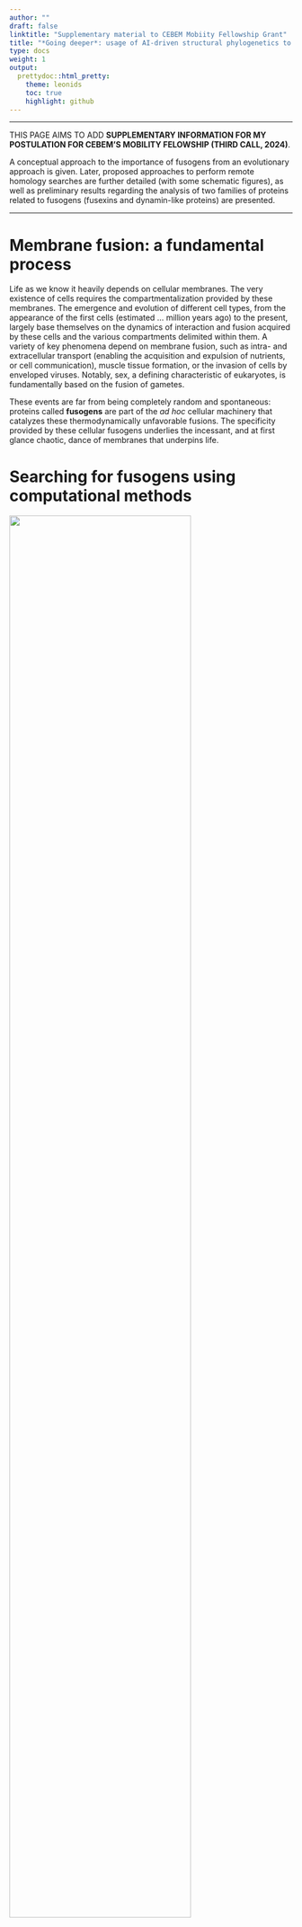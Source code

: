 ```yaml
---
author: ""
draft: false
linktitle: "Supplementary material to CEBEM Mobiity Fellowship Grant"
title: "*Going deeper*: usage of AI-driven structural phylogenetics to study the evolution of ancient cellular fusogens"
type: docs
weight: 1
output:
  prettydoc::html_pretty:
    theme: leonids
    toc: true
    highlight: github
---
```


___

THIS PAGE AIMS TO ADD **SUPPLEMENTARY INFORMATION FOR MY POSTULATION FOR CEBEM'S MOBILITY FELOWSHIP (THIRD CALL, 2024)**.

A conceptual approach to the importance of fusogens from an evolutionary approach is given. Later, proposed approaches to perform remote homology searches are further detailed (with some schematic figures), as well as preliminary results regarding the analysis of two families of proteins related to fusogens (fusexins and dynamin-like proteins) are presented.

___


# Membrane fusion: a fundamental process

Life as we know it heavily depends on cellular membranes. The very existence of cells requires the compartmentalization provided by these membranes. The emergence and evolution of different cell types, from the appearance of the first cells (estimated ... million years ago) to the present, largely base themselves on the dynamics of interaction and fusion acquired by these cells and the various compartments delimited within them. A variety of key phenomena depend on membrane fusion, such as intra- and extracellular transport (enabling the acquisition and expulsion of nutrients, or cell communication), muscle tissue formation, or the invasion of cells by enveloped viruses. Notably, sex, a defining characteristic of eukaryotes, is fundamentally based on the fusion of gametes.

These events are far from being completely random and spontaneous: proteins called **fusogens** are part of the *ad hoc* cellular machinery that catalyzes these thermodynamically unfavorable fusions. The specificity provided by these cellular fusogens underlies the incessant, and at first glance chaotic, dance of membranes that underpins life.

# Searching for fusogens using computational methods

![](imgs/esquema_busqueda.png){width="80%"}

Recent studies from our research group and collaborators have allowed us to predict and experimentally validate a eukaryotic fusogen responsible for the fusion of gametes. We found that this fusogen is homologous to the class II fusogens of enveloped viruses, revealing an ancient exchange between viruses and eukaryotes.

![](imgs/meet_fusexins_spa.png){width="90%"}

This finding has important implications for formulating evolutionary questions regarding the origin of sex, a turning point in the evolution of cellular complexity. Moreover, our results today show that these fusogens exist in Archaea, enriching the landscape. Was sex an invention of archaea, viruses, or eukaryotes? What role do archaeal fusexins play? These are questions that remain unclear to date.

The landscape is even more enigmatic in other cases. For example, sexual fusogens in fungi or vertebrates are unknown. Other cellular fusogens described in the literature also lack a thorough study both in terms of their distribution and their evolutionary dynamics, which is indispensable to understand the evolution of some of the biological processes mentioned earlier.

The appearance of new tools for the inference of structural models such as AlphaFold2 has been revolutionary in this regard, as they allow the detection of remote homologs from the alignment of structural models.

## Proposal for iterative search of fusogens

A comprehensive search of homologues is always needed to be able to delucidate the evolutionary history of any family of protenis. Of course, this is possible only with: i) a diverse database to search against and ii) an efficient algorithm to perform the search.

The following database assembly is proposed in order to get a taxonomically diverse set of eukaryotic structures to search for families of fusogens using structures, illustrated by the following figure

![Structural database assembly to obtain a phylogenetically diverse set of eukaryotic protein structures. Icons taken from bioicons (www.bioicons.com).](imgs/database_construction.png){width="90%"}

An iterative procedure, based on this structural database and the FoldSeek Clusters DB (publicly available) is proposed in order to get the set of homologues in each case (figure bellow)

![Iterative procedure proposed to detect remote homologues for fusexins and fusogenic DLPs employing structural information. Icons taken from bioicons (www.bioicons.com).](imgs/iterative_search.png){width="90%"}

# Advances in the study of fusexins

A collection of fusexin homologs has been collected from previous work. A structural comparison of them clearly shows their structural homology, as shown in the following figure

![Structural comparison of 3D models of archaeal, eukaryotic (HAP2/GCS1) and viral (class II fusexin ectodomains). Structural models were downloaded from PDB or inferred with AlphaFold2 (employing ColabFold).  Flexible alignments were performed with FATCAT and possible structural homology was determined with TM-align (TM-score >= 0.5). Clear structural homology is observed for the Eukarya, Virus and Archaea models, with intradomain clustering showing higher scores. Domains shown in color at the edges of the heatmap.](imgs/matriz_fsxs.png){width="80%"}

But what can we say about the whole superfamily evolution? A first approach, using FoldTree to infer a phylogenetic tree from paired structural distances and rooting the resulting tree using an algorithm named MAD (_minimum ancestor deviation_) shows the following

![Rooted phylogenetic tree inferred with structural data using the Minimum Ancestry Deviation (MAD) algorithm. Paired structural comparison scores (TM-scores) were used to calculate a distance matrix (distance metric: 1-TMscore) for fusexin ectodomains. A phylogeny was inferred by minimum evolution method, which was rooted with the MAD algorithm. The root corresponds to the point where the AD score is minimized (color in the branches). The results do not allow discerning between a viral or a cellular origin for the family.](imgs/arbol_estruct_fsxs.png){width="80%"}

where neither a cellular or viral origin for this fusogen family can be inferred. Further work using better approaches with bigger sets of homologues may help to further ellucidate this evolutionary history, leading to possible clues about how eukaryotic fusexins (and possibly part of eukaryotic sex) evolved.

Interestingly, a classical approach inferring phylogenies with sequence-based methods (restricted to Archaea and Eukarya) shows support for an archaeal origin of eukaryotic sex

![Phylogenetic tree inferred from archaeal and eukaryotic fusexin sequence data. Fusexin ectodomains were aligned and trimmed, and the resulting alignment was recoded following the Hanada scheme, encoding conservative and radical amino acid changes with different characters. Phylogenetic inference was done by maximum likelihood method, using non-reversible models in order to establish polarization for character changes. Root support values are shown for each branch (lower values: blue, higher values: pink). The results suggest an Archaean origin for fusexins. Due to the loss of phylogenetic signal only eukaryotic and archaeal sequences were used.](imgs/arbol_seqs_fsxs.png){width="80%"}

# Advances in the study of dynamin-like proteins 
This interesting family posses members that are known to be mitochondrial fusogens in eukaryotes. Bacterial members have been discovered in the last decades, but their functions remain in many cases unknown (e.g., it has been postulated that might have a role in membrane remodelling, or in fusing lamellar structures in Cyanobacteria).

What is the taxonomic distribution of this family? How diverse are their members in Eukarya and Prokarya? No systematic approach to study their whole evolutionary story has being made to data, probably due to the amount of sequence divergence. A first approach shows the following preliminary results

![Presence of putative homologs to fusogens of the DLPs family in eukaryote supergroups defined by Burki et al. (2020) using different approaches. Presence in turn is marked in previous study by Sinha & Manoj (2019) (“R”), as well as the representation of the supergroups in the UniProt database (used as input by Foldseek Clusters).](imgs/distro_taxa_dlps.png){width="80%"}
![Distribution of putative prokaryotic homologs for DLPs projected into a previously published prokaryotic tree with taxonomic diversity. Both structural and sequence putative homologs are marked in the figure.](imgs/distro_proka_dlps.png){width="80%"}

Both for eukaryotic and prokaryotic members a vast amount of unknown putative homologs appear to be discovered using either profile-based or structural searches. Further study is needed to ellucidate a complete set of homologues for these family, as well as performing phylogenetic inference in order to delimit a clade for known fusogens (and probable novel fusogens) and study their evolutionary dynamics.

Interstingly, a paired structural comparison between some collected homologs (using structures of known members of the family as seeds for structural searches) shows a clear delimitation of two possible clades

![Paired structural comparison of cluster members from the Foldseek Clusters database. The _bitscore_ value reported by Foldseek for each structural alignment is shown. Structures considered in six clusters involving DLPs with structures already reported in the literature were used for the analysis: bacterial DLPs (from _Nostoc punctiforme_ and _Synechocystis_ sp. PCC 6803), outer membrane mitochondrial fusion mitofusins (yeast Fzo1, vertebrate Mfn1) and inner membrane mitofusins (yeast Mgm1 and vertebrate OPA1). The domain (Eukarya or Archaea) with which each structure is annotated in the UniProt database is also indicated.](imgs/comparacion_struct_dlps.png){width="80%"}

Interestingly, this can lead to at least two hypotheses for the origin of mitochondrial fusogens. Further delucidation of this evolutionary story needs, again, to delimit a final set of homologues and the usage of structural-based phylogenetics, due to the amount of divergence between the members of this intriguing family.

# Relevant works

- [***Arabidopsis* HAP2/GCS1 is a gamete fusion protein homologous to somatic and viral fusogens**](https://www.ncbi.nlm.nih.gov/pmc/articles/PMC5350521/pdf/JCB_201610093.pdf) 
- [The ancient gamete fusogen HAP2 is a eukaryotic class II fusion protein](https://www.cell.com/action/showPdf?pii=S0092-8674%2817%2930109-5)
- [Structure-function studies link class II virus fusogens with the ancestral gamete fusion protein HAP2](https://www.cell.com/action/showPdf?pii=S0960-9822%2817%2930084-2)
- [What came first, the virus or the egg?](https://www.cell.com/cell/pdf/S0092-8674(17)30190-3.pdf)
- [HAP2/GCS1: Mounting evidence of our true biological EVE?](https://journals.plos.org/plosbiology/article/file?id=10.1371/journal.pbio.3000007&type=printable)
- [**Discovery of archaeal fusexins homologous to eukaryotic HAP2/GCS1 gamete fusion proteins**](https://www.nature.com/articles/s41467-022-31564-1)

# _Fusexinas_ in the press

- [_A billion years before sex, ancient cells were equipped for it_](https://www.quantamagazine.org/ancient-cells-had-sex-fusion-proteins-long-before-sex-evolved-20220216/). A feature from ***Quanta magazine*** in which...
- [_If you like sex, you might have to thank the archaea_](https://ladiaria.com.uy/ciencia/articulo/2022/7/si-te-gusta-el-sexo-tal-vez-tendrias-que-darles-las-gracias-a-las-arqueas/).
- [_CONICET scientists lead study that sheds light on the origin of sexual reproduction_](https://www.conicet.gov.ar/cientificos-del-conicet-lideran-estudio-que-arroja-luz-sobre-el-origen-de-la-reproduccion-sexual/).
- [_A molecule from ancient bacteria-like cells may shed new light on sexual reproduction_](https://news.ki.se/a-molecule-from-ancient-bacteria-like-cells-may-shed-new-light-on-sexual-reproduction).
- [_Technion researchers and international colleagues hypothesize that the cellular mechanisms enabling the fusion of sperm cells and egg cells originated 3 billion years ago_](https://www.technion.ac.il/en/2022/07/primordial-sexual-reproduction/).
